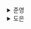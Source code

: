 <details>
  <summary>준영</summary>
  ### 사용 사례 시나리오 2: Jotai

Jotai는 전역 상태를 위한 작은 라이브러리이다.<br/>
Jotai는 컴포넌트 상태를 사용하며 Zustand와 마찬가지로 불변 상태 모델이다.<br/>
컨텍스트 및 구독 패턴을 기반으로 한다.<br/>
아톰을 사용하면 라이브러리가 의존성을 추적하여 리렌더링을 감지한다.<br/>
Jotai가 내부적으로 컨텍스트를 사용하기 때문에 모듈 상태와 달리 정의한 아톰을 재사용할 수 있다.

### Jotai 이해하기

Jotai의 장점은 다음과 같다.

> 구문 단순성

```jsx
import { atom, useAtom } from 'jotai';

const countAtom = atom(0); // atom 생성 및 초기화

const Counter1 = () => {
  const [count, setCount] = useAtom(countAtom);
  const inc = () => setCount((c) => c + 1);
  return (
    <>
      {count} <button onClick={inc}>+1</button>
    </>
  );
};

const Counter2 = () => {
  const [count, setCount] = useAtom(countAtom);
  const inc = () => setCount((c) => c + 1);
  return (
    <>
      {count} <button onClick={inc}>+1</button>
    </>
  );
};
```

atom 함수를 통해 아톰을 생성하고 초기화한다.<br/>
그리고 useState 대신 useAtom을 통해 아톰을 상태로 사용한다.<br/>
사용하고자 하는 곳에 useAtom을 통해 상태를 선언하면 여러 컴포넌트에서 동일한 아톰을 사용할 수 있다.<br/>
만약 provider가 없다면 ‘기본 스토어’로 인해 기본 값을 사용하게 되고, 컴포넌트 트리의 서브 트리를 provider로 묶어 각각 다른 값을 제공할 수 있다.<br/>
따라서 각각 따로 컨텍스트를 만들어야하는 Context API보다 더욱 간단하고 쉽게 아톰을 생성하고 사용할 수 있다.

> 동적 아톰 생성

아톰은 리액트 컴포넌트 생명 주기에서 생성되거나 소멸될 수 있다.<br/>

다중 컨텍스트 접근 방식의 단점

- 새로운 상태를 추가할 때마다 새로운 Provider 컴포넌트를 추가해야 하기 때문에 리액트 컴포넌트 생명 주기에서 생성되거나 소멸되는 것이 불가능하다.
- 또한 새로운 컴포넌트를 추가하면 모든 하위 컴포넌트가 **다시 마운트되어 해당 상태들이 버려진다.**

Jotai의 스토어는 기본적으로 atom 함수로 만들어지는 `아톰 구성 객체`와 useAtom 훅이 반환하는 값인 `아톰 값`으로 구성된 WeakMap이다.<br/>
따라서 **useAtom** 훅을 통해 스토어의 **특정 아톰을 구독**하는 것이다.<br/>
이를 통해 불필요한 리렌더링을 줄이는 기능을 제공한다.

### 렌더링 최적화

스토어에 선택자를 사용한 접근 방식을 **하향식(top-down) 접근법**이라고 한다.<br/>
하지만, Jotai는 **상향식(bottom-up) 접근법**을 사용한다.<br/>
아톰은 리렌더링을 감지하는 단위, 즉 리렌더링을 일으키는 최소 단위이다.<br/>
하지만 객체도 될 수 있다..!<br/>

너무 아톰을 작게 만들 경우, 너무나도 많은 아톰을 조작해야 할 수도 있다.<br/>
따라서 파생 아톰을 활용하자!

atom 함수의 첫번째 파라미터인 read 함수를 통해 **다른 아톰을 참조하고, 그 값을 가져와** 여러 아톰으로 새로운 **파생 아톰을 생성**한다.

```jsx
const firstNameAtom = atom('준영');
const lastNameAtom = atom('허');
const ageAtom = atom(29);

const personAtom = atom((get) => ({
  firstName: get(firstNameAtom),
  lastName: get(lastNameAtom),
  age: get(ageAtom),
}));
```

이렇게 된다면 파생 아톰의 속성 중 하나가 변경될 때마다 갱신된다.<br/>
이것을 **의존성 추적**이라고 하며 Jotai는 **자동**으로 해준다!<br/>
하지만 속성 중 하나라도 변경되면 갱신되기 때문에 사용하지 않는 속성이 변경되어도 갱신이 일어나 불필요한 리렌더링이 발생할 수 있다.<br/>
따라서 사용할 값만 포함하는 파생 아톰을 만들어 사용하자.<br/>
이렇게 작은 아톰을 만들어 새로운 큰 파생 아톰을 만드는 형태이기 때문에 상향식 접근법이다.<br/>
따라서 사용할 아톰만 따로 뽑아 파생 아톰을 만들어 사용하기 때문에 리렌더링 제어가 간단하다.

```jsx
const count1Atom = atom(0);
const count2Atom = atom(1);

const Counter = ({ countAtom }) => {
  const [count, setCount] = useAtom(countAtom);
  const inc = () => setCount((c) => c + 1);
  return (
    <>
      {count} <button onClick={inc}>+1</button>
    </>
  );
};
```

위와 같은 방식으로 유사한 모든 아톰에 대해 재사용할수도 있다.<br/>
또한 아래와 같이 아톰을 조작하여 파생 아톰을 만들수도 있다.

```jsx
const totalAtom = atom((get) => get(count1Atom) + get(count2Atom));
```

### Jotai가 아톰 값을 저장하는 방식 이해하기

기본적으로 원시 아톰은 useState처럼 동작하도록 설계됐다.<br/>
하지만 **아톰이 직접 해당 값을 가지진 않는다.**<br/>
아톰 값을 저장하는 store가 따로 존재한다.<br/>
따라서 store에는 `key-value` 구조로 `아톰 구성 객체-아톰값` 형태의 WeakMap 객체가 존재한다.

useAtom을 사용하면 모듈 수준에 정의된 기본 store를 사용하지만, Provider를 통해 컴포넌트 레벨에서 store를 생성하는 것이 가능하다.<br/>
중요한 포인트는 atom 함수로 생성한 아톰 자체가 값을 갖고 있지 않아 여러 Provider 안에서 재사용할 수 있다는 것이다.<br/>
즉, 값을 가지지 않는 정의일 뿐이므로 재사용할 수 있다.

✅ atom으로 생성한 아톰은 단지 레퍼런스일뿐이고, 실제로는 해당 아톰을 통해 store의 WeakMap에 접근하여 실제 값을 가져오는 것!<br/>
C언어 포인터같군 😎

### 배열 구조 추가하기

`Atoms-in-Atom` 패턴

- 배열 아톰은 아톰이 요소인 배열을 보관한다.
- 배열에 새로운 요소를 추가하려면 새로운 아톰을 생성해서 추가해야 한다.
- 아톰 구성은 문자열로 평가할 수 있으며, UID를 반환한다.
  - key로 문자열로 변환된 객체를 사용하여 unique한 값을 사용할 수 있다.
- 요소를 렌더링하는 컴포넌트는 각 컴포넌트에서 아톰 요소를 사용한다. 이렇게 하면 요소의 값을 쉽게 변경할 수 있고, 전체적인 리렌더링을 피할 수 있다.

✅ 만약, `Atoms-in-Atom` 패턴이 아닌, 특정 객체를 배열로 관리하는 아톰을 생성한다면, 각 객체들의 속성이 바뀌어도 전체 리렌더링이 일어난다는 의미로 해석하였다.<br/>
따라서 `Atoms-in-Atom` 패턴을 활용하여 리렌더링을 줄일 수 있다!<br/>
요긴하게 써먹을 것 같은 느낌이 풀풀~

### Jotai의 다양한 기능 사용하기

> 아톰의 write 함수 정의하기

atom 함수의 첫번째 파라미터는 read 함수지만, 두번째 파라미터는 write 함수이며 선택적으로 받을 수 있다.<br/>
write 함수는 다음 3개의 파라미터를 받는다.

- get은 동일하게 아톰의 값을 받아오는 함수
- set은 아톰의 값을 설정하는 함수
- arg는 아톰 갱신시 받을 임의 값 (함수 형태로도 받을 수 있다.)

> 액션 아톰 사용하기

액션 아톰을 생성하기 위해선 atom 함수의 두번째 파라미터인 write 함수만 사용한다.<br/>
첫번째 파라미터로는 다 상관없지만 보통 null을 쓴다고 한다.

```jsx
const countAtom = count(0);

const incrementCountAtom = atom(null, (get, set, arg) => set(countAtom, (c) => c + 1));
```

write 함수에서도 set 만 사용한다.

✅ 아톰의 변경사항이 일정하다면 그 행위를 미리 만들어두는 것 같다!

> 아톰의 onMount 옵션 이해하기

`onMount` 옵션을 통해 아톰이 사용되기 시작할 때 특정 로직을 실행할 수 있다.<br/>
또한 내부에서 `onUnmount`를 통해 마운트가 해제될 때의 동작을 지정할 수 있다.

```jsx
const countAtom = atom(0);

countAtom.onMount = (setCount) => {
  console.log('시작');
  const onUnmount = () => {
    console.log('종료');
  };
  return onUnmount;
};
```

> jotai/utils 번들 소개하기

기본적으로 Jotai는 atom, useAtom, Provider 컴포넌트를 제공한다.<br/>
추가적으로 `jotai/utils` 라는 별도의 번들을 제공하는데, 다양한 유틸리티 함수가 포함되어있다.

> 라이브러리 사용법 이해하기

두 개의 라이브러리가 내부적으로 jotai를 사용한다면 이중 공급자 문제가 발생할 것이다.<br/>
Jotai는 특정 공급자에 연결하는 방법인 `스코프`라는 개념을 제공하여 개발자가 예상대로 동작하게 하기 위해선 Provider 컴포넌트와 useAtom 훅에 동일한 스코프 변수를 제공해야 한다.

> 고급 기능 소개

리액트 서스펜스와 관련하여 파생 아톰의 read 함수가 Promise를 반환하면 useAtom 훅이 일시 중단되고, 리액트는 fallback을 표시한다.<br/>
등등…

✅ 사실 Recoil과 차이가 있어봤자 얼마나 있겠어! 라고 생각했었다.<br/>
하지만 생각해보니, Jotai는 Bottom-up 방식이지만, Recoil은 Selector를 활용하여 Bottom-up과 Top-down 방식이 모두 가능하다.<br/>
둘다 atom을 사용하지만 이러한 철학이 다르다는 것이 신기하다.<br/>
개인적으로는 Recoil은 Meta에서 더이상 큰 업데이트를 진행하고 있지도 않고, 번들이 무겁다는 단점이 있어 Jotai를 사용할 것 같다!

</details><details>
  <summary>도은</summary>
  - `Jotai`는 전역 상태를 위한 작은 라이브러리
- 아톰: 상태의 작은 조각
- `Zustand`와 달리 컴포넌트 상태를 사용
- `Zustand`와 마찬가지로 불변 상태 모델
- 내부적으로 `Context`를 사용
- 아톰 자체는 값을 가지지 않기 때문에 모듈 상태와 달리 아톰 재사용 가능

### Jotai 이해하기

- `Jotai`를 사용하면 다음과 같은 두 가지 이점
  - 구문 단순성
  - 동적 아톰 생성

#### 1. 구문 단순성

```jsx
const [text, setText] = useAtom(textAtom);
```

- 한 줄의 아톰 정의만 추가하면 끝

#### 2. 동적 아톰 생성

- 아톰은 리액트 컴포넌트 생명주기에서 생성되거나 소멸 가능

**`🤔 전역상태인데 생명주기에서 생성되거나 소멸 가능하다고?`**

- `useAtom` 훅을 사용하여 컴포넌트 내부에서 아톰을 선언하면, 컴포넌트가 렌더링될 때 이 아톰이 생성
- 컴포넌트가 언마운트되면, 해당 컴포넌트에서 사용하던 아톰도 더 이상 필요하지 않게 되어 소멸

### 렌더링 최적화

- **아톰은 리렌더링을 감지하는 단위**
- 아톰을 원시 값처럼 원하는 만큼 작게 만들어 리렌더링을 제어할 수 있다.
  - 조작해야 할 아톰이 많아질 수 있음을 주의
- 기존 아톰으로 또 다른 아톰을 만들 수 있다.

  ```jsx
  const personAtom = atom((get) => ({
    firstName: get(firstNameAtom),
    lastName: get(lastNameAtom),
    age: get(ageAtom),
  }));
  ```

  속성 중 하나가 변경될 때마다 갱신 → 불필요한 리렌더링? 😨

- 아톰을 재사용할 수도 있다.

  ```jsx
  const Counter = ({ countAtom }) => {
    const [count, setCount] = useAtom(countAtom);
    const inc = () => setCount((c) => c + 1);
    return (
      <>
        {count} <button onClick={inc}>+1</button>
      </>
    );
  };
  ```

### Jotai가 아톰 값을 저장하는 방식 이해하기

```jsx
const countAtom = atom(0);
```

- `countAtom`은 값 또는 갱신 함수로 변경할 수 있는 값을 가진 원시 아톰
- 원시 아톰은 `useState`처럼 동작하도록 설계
- ⭐️ `countAtom`과 같은 **아톰 구성이 직접 해당 값을 가지지 않는다.**
  - 아톰 값을 저장하는 `store`가 따로 존재
  - `store`에는 **키가 아톰 구성 객체**, **값이 아톰 값**인 WeakMap 객체 존재
- `useAtom`을 사용하면, 모듈 수준에서 정의된 기본 store 사용

### 배열 구조 추가하기

- 리액트에서는 배열 구조로 이뤄진 컴포넌트를 렌더링할 때, `key` 속성을 전달해야 한다.

```jsx
const todosAtom = atom([]);

const TodoList = () => {
  const [todos, setTodos] = useAtom(todosAtom);

  const removeAtom = useCallback((id) => setTodos((prev) => prev.filter((item) => item.id !== id)), [setTodos]);
  const toggleAtom = useCallback((id) =>
    setTodos((prev) => prev.map((item) => (item.id === id ? { ...item, done: !item.done } : item)), [setTodos]),
  );
};
```

- 😨 단일 요소를 변경하기 위해 `todos` 배열 전체를 갱신해야 한다.
- 😨 `toggleTodo` 함수에서는 모든 요소를 순회하며 하나의 요소만 변경한다.

#### Atoms-in-Atom

```jsx
const TodoItem = ({ todoAtom, remove }) => {
  const [todo, setTodo] = useAtom(todoAtom);
  return (
    <div>
      <input type="checkbox" checked={todo.done} onChange={() => setTodo((prev) => ({ ...prev, done: !prev.done }))} />
    </div>
  );
};
```

```jsx
const TodoList = () => {
  const [todoAtoms, setTodoAtoms] = useAtom(todoAtomsAtom);
  const remove = useCallback(
    (todoAtom) => setTodoAtoms((prev) => prev.filter((item) => item !== todoAtom)),
    [setTodoAtoms],
  );

  return (
    <div>
      {todoAtoms.map((todoAtom) => (
        <TodoItem key={`${todoAtom}`} todoAtom={todoAtom} remove={remove} />
      ))}
    </div>
  );
};
```

- 아톰 구성은 문자열로 평가될 때 유일한 식별자를 반환
- `Atoms-in-Atom` → toggleTodo를 통해 갱신 → todoAtomsAtom은 변경 X

`Atoms-in-Atom` 패턴을 사용했을 때의 차이점을 다음과 같이 요약

- 배열 아톰은 아톰이 요소인 배열을 보관하는 데 사용
- 배열에 새로운 요소를 추가하려면 새로운 아톰을 생성해서 추가해야 한다.
- 아톰 구성은 문자열로 평가할 수 있으며 UID를 반환
- 요소를 렌더링하는 컴포넌트는 각 컴포넌트에서 아톰 요소를 사용

  - 이렇게 하면 요소의 값을 쉽게 변경할 수 있고 리렌더링을 자연스럽게 피할 수 있다.

### Jotai의 다양한 기능 사용하기

#### 1. 아톰의 write 함수 정의하기

```jsx
const countAtom = atom(0);

const doubledCountAtom = atom((get) => get(countAtom) * 2);
```

- `countAtom`: 원시 아톰 → 쓰기 가능
- `doubledCountAtom`: `countAtom`에 완전하게 의존 → 읽기 전용
- 쓰기 가능한 파생 아톰을 생성하기 위해서는 write 함수를 받아 사용 가능
  ```jsx
  const doubledCountAtom = atom(
    (get) => get(countAtom) * 2,
    (get, set, arg) => set(countAtom, arg / 2), // 받은 값 / 2 하여 set한다.
  );
  ```

#### 2. 액션 아톰 사용하기

- 상태를 변경하는 코드를 위해 함수 또는 함수 집합을 만드는 경우가 있다.
  - 이러한 목적으로 아톰을 사용 가능 → 액션 아톰

```jsx
const countAtom = count(0);

// 쓰기 전용 아톰
const incrementCountAtom = atom(null, (get, set, arg) => set(countAtom, (c) => c + 1));
```

#### 3. 아톰의 onMount 옵션 이해하기

- 아톰이 사용되기 시작할 때 특정 로직을 실행하고 싶을 수 있다.
- 리액트 단에서 `useEffect` 훅으로 수행할 수도 있지만,
  - 아톰 수준에서 `Jotai`의 `onMount` 옵션을 사용하여 구현 가능

```jsx
const countAtom = atom(0);
countAtom.onMount = (setCount) => {
  console.log('count atom 사용을 시작합니다');
  const onUnmount = () => {
    console.log('count atom 사용이 끝났습니다');
  };
  return onUnmount;
};
```

#### 4. jotai/utils 번들 소개하기

- `Jotai`는 다양한 유틸리티 함수가 포함된 `jotai/utils`라는 별도의 번들을 제공

**`🤔 공식문서 뜯어먹어보기`**

> https://jotai.org/

##### (1) Server side rendering

```jsx
export default function IndexPage({ count, framework }: IndexPageProps) {
  useHydrateAtoms([
    [countAtom, count],
    [frameworkAtom, framework],
  ]);

  return (
    <div>
      <Link href="/about">About</Link>
      <h1>Index Page</h1>
      <Counter />
      <Framework />
    </div>
  );
}

export function getServerSideProps() {
  return { props: { count: 42, framework: 'Next.js' } };
}
```

위와 같이 서버 사이드에서 받은 데이터를 hydrate 시켜서 atom 값에 주입해줄 수 있다.

##### (2) Async

```jsx
import { loadable } from "jotai/utils"

const asyncAtom = loadable(atom(async (get) => ...))
// Suspense로 감싸서 로딩처리할 필요없이 atom으로 처리 가능
const Component = () => {
  const [value] = useAtom(loadableAtom)
  if (value.state === 'hasError') return <Text>{value.error}</Text>
  if (value.state === 'loading') {
    return <Text>Loading...</Text>
  }
  // 성공로직
  console.log(value.data)
  return <Text>Value: {value.data}</Text>
}
```

위와 같이 비동기로 atom 값을 관리해야 한다면, atom 자체에서 상태 처리를 제공해준다.

🤔 근데 비동기로 atom값을 관리해야할 일이 많을려나. . ?

##### (3) Select

```jsx
const defaultPerson = {
  name: {
    first: 'Jane',
    last: 'Doe',
  },
  birth: {
    year: 2000,
    month: 'Jan',
    day: 1,
    time: {
      hour: 1,
      minute: 1,
    },
  },
};

const personAtom = atom(defaultPerson);

const nameAtom = selectAtom(personAtom, (person) => person.name);
```

보통 jotai를 사용할 때 작은 atom을 만들어 필요에 따라 뭉쳐두는 것 같은데, `selectAtom`을 사용하면 그 반대로 사용이 가능할 것 같다.

</details>